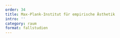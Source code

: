 ---
order: 34
title: Max-Plank-Institut für empirische Ästhetik
intro: ''
category: raum
format: fallstudien
---

<PlaceholderText />
